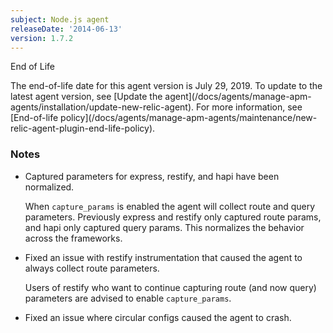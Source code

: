 ```yaml
---
subject: Node.js agent
releaseDate: '2014-06-13'
version: 1.7.2
---
```


End of Life

<Callout variant="important">
  The end-of-life date for this agent version is July 29, 2019. To update to the latest agent version, see [Update the agent](/docs/agents/manage-apm-agents/installation/update-new-relic-agent). For more information, see [End-of-life policy](/docs/agents/manage-apm-agents/maintenance/new-relic-agent-plugin-end-life-policy).
</Callout>

### Notes

* Captured parameters for express, restify, and hapi have been normalized.

  When `capture_params` is enabled the agent will collect route and query parameters. Previously express and restify only captured route params, and hapi only captured query params. This normalizes the behavior across the frameworks.
* Fixed an issue with restify instrumentation that caused the agent to always collect route parameters.

  Users of restify who want to continue capturing route (and now query) parameters are advised to enable `capture_params`.
* Fixed an issue where circular configs caused the agent to crash.
